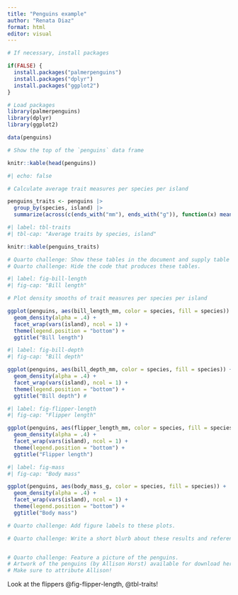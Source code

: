 ```yaml
---
title: "Penguins example"
author: "Renata Diaz"
format: html
editor: visual
---
```


```r

# If necessary, install packages

if(FALSE) {
  install.packages("palmerpenguins")
  install.packages("dplyr")
  install.packages("ggplot2")
}

```

```r

# Load packages
library(palmerpenguins)
library(dplyr)
library(ggplot2)

data(penguins)
```

```r
# Show the top of the `penguins` data frame

knitr::kable(head(penguins))

```

```r
#| echo: false

# Calculate average trait measures per species per island

penguins_traits <- penguins |>
  group_by(species, island) |>
  summarize(across(c(ends_with("mm"), ends_with("g")), function(x) mean(x, na.rm = T)))
```

```r
#| label: tbl-traits
#| tbl-cap: "Average traits by species, island"

knitr::kable(penguins_traits)

# Quarto challenge: Show these tables in the document and supply table legends.
# Quarto challenge: Hide the code that produces these tables.
```

```r
#| label: fig-bill-length
#| fig-cap: "Bill length"

# Plot density smooths of trait measures per species per island

ggplot(penguins, aes(bill_length_mm, color = species, fill = species)) +
  geom_density(alpha = .4) +
  facet_wrap(vars(island), ncol = 1) +
  theme(legend.position = "bottom") +
  ggtitle("Bill length")
```


```r
#| label: fig-bill-depth
#| fig-cap: "Bill depth"

ggplot(penguins, aes(bill_depth_mm, color = species, fill = species)) +
  geom_density(alpha = .4) +
  facet_wrap(vars(island), ncol = 1) +
  theme(legend.position = "bottom") +
  ggtitle("Bill depth") #

```


```r
#| label: fig-flipper-length
#| fig-cap: "Flipper length"

ggplot(penguins, aes(flipper_length_mm, color = species, fill = species)) +
  geom_density(alpha = .4) +
  facet_wrap(vars(island), ncol = 1) +
  theme(legend.position = "bottom") +
  ggtitle("Flipper length")

```


```r
#| label: fig-mass
#| fig-cap: "Body mass"

ggplot(penguins, aes(body_mass_g, color = species, fill = species)) +
  geom_density(alpha = .4) +
  facet_wrap(vars(island), ncol = 1) +
  theme(legend.position = "bottom") +
  ggtitle("Body mass")

# Quarto challenge: Add figure labels to these plots.
```

```r
# Quarto challenge: Write a short blurb about these results and reference the figures and tables.


# Quarto challenge: Feature a picture of the penguins.
# Artwork of the penguins (by Allison Horst) available for download here: https://allisonhorst.github.io/palmerpenguins/articles/art.html
# Make sure to attribute Allison!

```


Look at the flippers @fig-flipper-length, @tbl-traits!